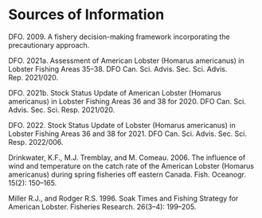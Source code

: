 # Sources of Information

DFO. 2009. A fishery decision-making framework incorporating the precautionary approach.

DFO. 2021a. Assessment of American Lobster (Homarus americanus) in Lobster Fishing Areas
35–38. DFO Can. Sci. Advis. Sec. Sci. Advis. Rep. 2021/020.

DFO. 2021b. Stock Status Update of American Lobster (Homarus americanus) in Lobster
Fishing Areas 36 and 38 for 2020. DFO Can. Sci. Advis. Sec. Sci. Resp. 2021/020.

DFO. 2022. Stock Status Update of Lobster (Homarus americanus) in Lobster Fishing Areas 36
and 38 for 2021. DFO Can. Sci. Advis. Sec. Sci. Resp. 2022/006.

Drinkwater, K.F., M.J. Tremblay, and M. Comeau. 2006. The influence of wind and temperature
on the catch rate of the American Lobster (Homarus americanus) during spring fisheries off
eastern Canada. Fish. Oceanogr. 15(2): 150–165.

Miller R.J., and Rodger R.S. 1996. Soak Times and Fishing Strategy for American Lobster.
Fisheries Research. 26(3–4): 199–205. 